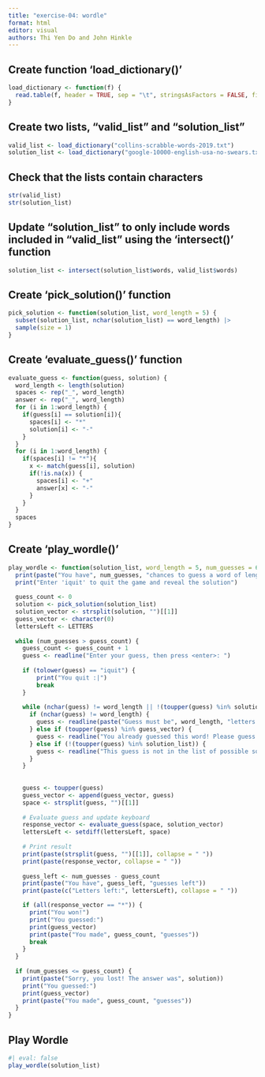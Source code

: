 ```yaml
---
title: "exercise-04: wordle"
format: html
editor: visual
authors: Thi Yen Do and John Hinkle
---
```


## Create function 'load_dictionary()'

```r
load_dictionary <- function(f) {
  read.table(f, header = TRUE, sep = "\t", stringsAsFactors = FALSE, fill = TRUE)
}
```

## Create two lists, "valid_list" and "solution_list"

```r
valid_list <- load_dictionary("collins-scrabble-words-2019.txt")
solution_list <- load_dictionary("google-10000-english-usa-no-swears.txt")
```

## Check that the lists contain characters

```r
str(valid_list)
str(solution_list)
```

## Update "solution_list" to only include words included in "valid_list" using the 'intersect()' function

```r
solution_list <- intersect(solution_list$words, valid_list$words)
```

## Create 'pick_solution()' function

```r
pick_solution <- function(solution_list, word_length = 5) {
  subset(solution_list, nchar(solution_list) == word_length) |>
  sample(size = 1)
}
```

## Create 'evaluate_guess()' function

```r
evaluate_guess <- function(guess, solution) {
  word_length <- length(solution)
  spaces <- rep("_", word_length)
  answer <- rep("_", word_length)
  for (i in 1:word_length) {
    if(guess[i] == solution[i]){
      spaces[i] <- "*"
      solution[i] <- "-"
    }
  }
  for (i in 1:word_length) {
    if(spaces[i] != "*"){
      x <- match(guess[i], solution)
      if(!is.na(x)) {
        spaces[i] <- "+"
        answer[x] <- "-"
      }
    }
  }
  spaces
}
```

## Create 'play_wordle()'

```r
play_wordle <- function(solution_list, word_length = 5, num_guesses = 6) {
  print(paste("You have", num_guesses, "chances to guess a word of length", word_length))
  print("Enter 'iquit' to quit the game and reveal the solution")
  
  guess_count <- 0
  solution <- pick_solution(solution_list) 
  solution_vector <- strsplit(solution, "")[[1]]
  guess_vector <- character(0)
  lettersLeft <- LETTERS
  
  while (num_guesses > guess_count) {
    guess_count <- guess_count + 1
    guess <- readline("Enter your guess, then press <enter>: ")
    
    if (tolower(guess) == "iquit") {
        print("You quit :|")
        break
    }
    
    while (nchar(guess) != word_length || !(toupper(guess) %in% solution_list) || toupper(guess) %in% guess_vector) {
      if (nchar(guess) != word_length) {
        guess <- readline(paste("Guess must be", word_length, "letters long! Try another guess:"))
      } else if (toupper(guess) %in% guess_vector) {
        guess <- readline("You already guessed this word! Please guess a different word: ")
      } else if (!(toupper(guess) %in% solution_list)) {
        guess <- readline("This guess is not in the list of possible solutions! Try another guess: ")
      }
    }
    
    
    guess <- toupper(guess)
    guess_vector <- append(guess_vector, guess)
    space <- strsplit(guess, "")[[1]]
    
    # Evaluate guess and update keyboard
    response_vector <- evaluate_guess(space, solution_vector)
    lettersLeft <- setdiff(lettersLeft, space)
    
    # Print result
    print(paste(strsplit(guess, "")[[1]], collapse = " "))
    print(paste(response_vector, collapse = " "))
    
    guess_left <- num_guesses - guess_count
    print(paste("You have", guess_left, "guesses left"))
    print(paste(c("Letters left:", lettersLeft), collapse = " "))

    if (all(response_vector == "*")) {
      print("You won!")
      print("You guessed:")
      print(guess_vector)
      print(paste("You made", guess_count, "guesses"))
      break
    }
  }
  
  if (num_guesses <= guess_count) {
    print(paste("Sorry, you lost! The answer was", solution))
    print("You guessed:")
    print(guess_vector)
    print(paste("You made", guess_count, "guesses"))
  }
}
```

## Play Wordle

```r
#| eval: false
play_wordle(solution_list)
```
